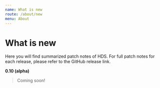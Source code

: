 ```yaml
---
name: What is new
route: /about/new
menu: About
---
```




# What is new

<LargeParagraph>
    Here you will find summarized patch notes of HDS. For full patch notes for each release, please refer to the GitHub release link.
</LargeParagraph>

**0.10 (alpha)**

> Coming soon!
